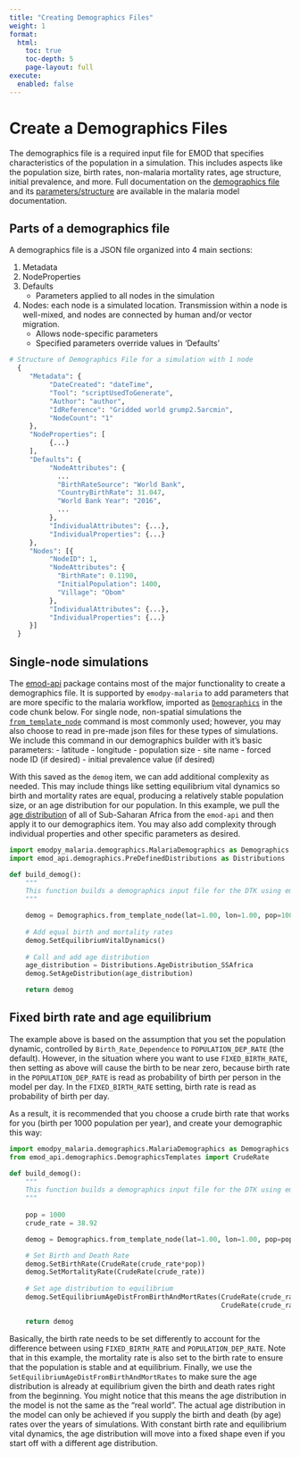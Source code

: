 ```yaml
---
title: "Creating Demographics Files"
weight: 1
format: 
  html:
    toc: true
    toc-depth: 5
    page-layout: full
execute: 
  enabled: false 
---
```


# Create a Demographics Files 

The demographics file is a required input file for EMOD that specifies characteristics of the population in a simulation. This includes aspects like the population size, birth rates, non-malaria mortality rates, age structure, initial prevalence, and more. Full documentation on the [demographics file](https://docs.idmod.org/projects/emod-malaria/en/latest/software-demographics.html) and its [parameters/structure](https://docs.idmod.org/projects/emod-malaria/en/latest/parameter-demographics.html) are available in the malaria model documentation.

## Parts of a demographics file

A demographics file is a JSON file organized into 4 main sections:

1.  Metadata
2.  NodeProperties
3.  Defaults
    -   Parameters applied to all nodes in the simulation
4.  Nodes: each node is a simulated location. Transmission within a node is well-mixed, and nodes are connected by human and/or vector migration.
    -   Allows node-specific parameters
    -   Specified parameters override values in 'Defaults'

```python
# Structure of Demographics File for a simulation with 1 node
  {
     "Metadata": {
          "DateCreated": "dateTime",
          "Tool": "scriptUsedToGenerate",
          "Author": "author",
          "IdReference": "Gridded world grump2.5arcmin",
          "NodeCount": "1"
     },
     "NodeProperties": [
          {...}
     ],
     "Defaults": {
          "NodeAttributes": {
            ...
            "BirthRateSource": "World Bank",
            "CountryBirthRate": 31.047,
            "World Bank Year": "2016",
            ...
          },
          "IndividualAttributes": {...},
          "IndividualProperties": {...}
     },
     "Nodes": [{
          "NodeID": 1,
          "NodeAttributes": {
            "BirthRate": 0.1190,
            "InitialPopulation": 1400,
            "Village": "Obom"
          },
          "IndividualAttributes": {...},
          "IndividualProperties": {...}
     }]
  }
```

## Single-node simulations

The [emod-api](https://docs.idmod.org/projects/emod-api/en/latest/emod_api.demographics.html) package contains most of the major functionality to create a demographics file. It is supported by `emodpy-malaria` to add parameters that are more specific to the malaria workflow, imported as [`Demographics`](https://docs.idmod.org/projects/emodpy-malaria/en/latest/emodpy_malaria.demographics.MalariaDemographics.html) in the code chunk below. For single node, non-spatial simulations the [`from_template_node`](https://docs.idmod.org/projects/emodpy-malaria/en/latest/emodpy_malaria.demographics.MalariaDemographics.html#emodpy_malaria.demographics.MalariaDemographics.from_template_node) command is most commonly used; however, you may also choose to read in pre-made json files for these types of simulations. We include this command in our demographics builder with it's basic parameters:
    - latitude
    - longitude
    - population size
    - site name
    - forced node ID (if desired)
    - initial prevalence value (if desired)
    
With this saved as the `demog` item, we can add additional complexity as needed. This may include things like setting equilibrium vital dynamics so birth and mortality rates are equal, producing a relatively stable population size, or an age distribution for our population. In this example, we pull the [age distribution](https://github.com/numalariamodeling/emod-api/blob/master/emod_api/demographics/PreDefinedDistributions.py) of all of Sub-Saharan Africa from the `emod-api` and then apply it to our demographics item. You may also add complexity through individual properties and other specific parameters as desired.

```python
import emodpy_malaria.demographics.MalariaDemographics as Demographics
import emod_api.demographics.PreDefinedDistributions as Distributions

def build_demog():
    """
    This function builds a demographics input file for the DTK using emod_api.
    """

    demog = Demographics.from_template_node(lat=1.00, lon=1.00, pop=1000, name="Example_Site_Name", forced_id=1, init_prev=0.1)
    
    # Add equal birth and mortality rates
    demog.SetEquilibriumVitalDynamics()
    
    # Call and add age distribution
    age_distribution = Distributions.AgeDistribution_SSAfrica
    demog.SetAgeDistribution(age_distribution)

    return demog
```

## Fixed birth rate and age equilibrium

The example above is based on the assumption that you set the population dynamic, controlled by `Birth_Rate_Dependence` to `POPULATION_DEP_RATE` (the default). However, in the situation where you want to use `FIXED_BIRTH_RATE`, then setting as above will cause the birth to be near zero, because birth rate in the `POPULATION_DEP_RATE` is read as probability of birth per person in the model per day. In the `FIXED_BIRTH_RATE` setting, birth rate is read as probability of birth per day.

As a result, it is recommended that you choose a crude birth rate that works for you (birth per 1000 population per year), and create your demographic this way:

```python
import emodpy_malaria.demographics.MalariaDemographics as Demographics
from emod_api.demographics.DemographicsTemplates import CrudeRate

def build_demog():
    """
    This function builds a demographics input file for the DTK using emod_api.
    """
    
    pop = 1000
    crude_rate = 38.92

    demog = Demographics.from_template_node(lat=1.00, lon=1.00, pop=pop, name="Example_Site_Name", forced_id=1, init_prev=0.1)

    # Set Birth and Death Rate    
    demog.SetBirthRate(CrudeRate(crude_rate*pop))
    demog.SetMortalityRate(CrudeRate(crude_rate))
    
    # Set age distribution to equilibrium
    demog.SetEquilibriumAgeDistFromBirthAndMortRates(CrudeRate(crude_rate),
                                                     CrudeRate(crude_rate))

    return demog
```

Basically, the birth rate needs to be set differently to account for the difference between using `FIXED_BIRTH_RATE` and `POPULATION_DEP_RATE`. Note that in this example, the mortality rate is also set to the birth rate to ensure that the population is stable and at equilibrium. Finally, we use the `SetEquilibriumAgeDistFromBirthAndMortRates` to make sure the age distribution is already at equilibrium given the birth and death rates right from the beginning. You might notice that this means the age distribution in the model is not the same as the "real world". The actual age distribution in the model can only be achieved if you supply the birth and death (by age) rates over the years of simulations. With constant birth rate and equilibrium vital dynamics, the age distribution will move into a fixed shape even if you start off with a different age distribution.
